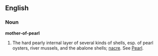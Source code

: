 ==English==

===Noun===

'''mother-of-pearl'''

#The hard pearly internal layer of several kinds of shells, esp. of pearl oysters, river mussels, and the abalone shells; [[nacre]]. See [[Pearl]].